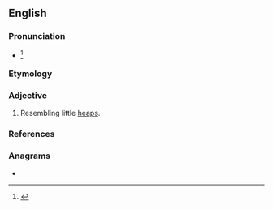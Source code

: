 ==English==

===Pronunciation===
* {{IPA|/əˈsɝvjəˌlin/|/əˈsɝvjəˌlaɪn/|lang=en}}<ref>{{R:Dictionary.com}}</ref>

===Etymology===
{{bor|en|la|}}

===Adjective===
{{en-adj|-}}

# Resembling little [[heap]]s.

===References===
<references/>

===Anagrams===
* {{anagrams|en|avirulence}}